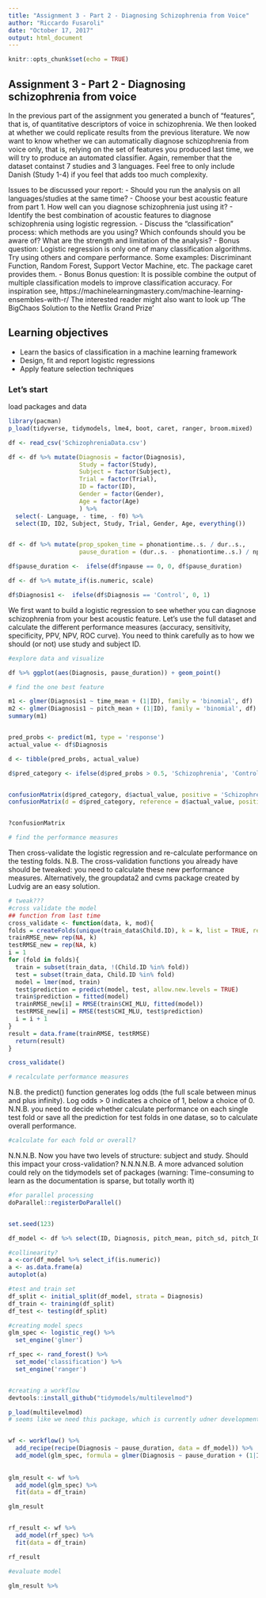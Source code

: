 ```yaml
---
title: "Assignment 3 - Part 2 - Diagnosing Schizophrenia from Voice"
author: "Riccardo Fusaroli"
date: "October 17, 2017"
output: html_document
---
```


```r
knitr::opts_chunk$set(echo = TRUE)
```

## Assignment 3 - Part 2 - Diagnosing schizophrenia from voice

In the previous part of the assignment you generated a bunch of "features", that is, of quantitative descriptors of voice in schizophrenia. We then looked at whether we could replicate results from the previous literature.
We now want to know whether we can automatically diagnose schizophrenia from voice only, that is, relying on the set of features you produced last time, we will try to produce an automated classifier.
Again, remember that the dataset containst 7 studies and 3 languages. Feel free to only include Danish (Study 1-4) if you feel that adds too much complexity.


Issues to be discussed your report:
- Should you run the analysis on all languages/studies at the same time? 
- Choose your best acoustic feature from part 1. How well can you diagnose schizophrenia just using it?
- Identify the best combination of acoustic features to diagnose schizophrenia using logistic regression.
- Discuss the "classification" process: which methods are you using? Which confounds should you be aware of? What are the strength and limitation of the analysis?
- Bonus question: Logistic regression is only one of many classification algorithms. Try using others and compare performance. Some examples: Discriminant Function, Random Forest, Support Vector Machine, etc. The package caret provides them. 
- Bonus Bonus question: It is possible combine the output of multiple  classification models to improve classification accuracy. For inspiration see,
https://machinelearningmastery.com/machine-learning-ensembles-with-r/
 The interested reader might also want to look up 'The BigChaos Solution to the Netflix Grand Prize'

## Learning objectives
- Learn the basics of classification in a machine learning framework
- Design, fit and report logistic regressions
- Apply feature selection techniques

### Let's start

load packages and data

```r
library(pacman)
p_load(tidyverse, tidymodels, lme4, boot, caret, ranger, broom.mixed)

df <- read_csv('SchizophreniaData.csv')

df <- df %>% mutate(Diagnosis = factor(Diagnosis),
                    Study = factor(Study),
                    Subject = factor(Subject),
                    Trial = factor(Trial),
                    ID = factor(ID),
                    Gender = factor(Gender),
                    Age = factor(Age)
                    ) %>% 
  select(- Language, - time, - f0) %>%
  select(ID, ID2, Subject, Study, Trial, Gender, Age, everything())


df <- df %>% mutate(prop_spoken_time = phonationtime..s. / dur..s.,
                    pause_duration = (dur..s. - phonationtime..s.) / npause,)

df$pause_duration <-  ifelse(df$npause == 0, 0, df$pause_duration)

df <- df %>% mutate_if(is.numeric, scale)

df$Diagnosis1 <-  ifelse(df$Diagnosis == 'Control', 0, 1)

```


We first want to build a logistic regression to see whether you can diagnose schizophrenia from your best acoustic feature. Let's use the full dataset and calculate the different performance measures (accuracy, sensitivity, specificity, PPV, NPV, ROC curve). You need to think carefully as to how we should (or not) use study and subject ID.

```r
#explore data and visualize

df %>% ggplot(aes(Diagnosis, pause_duration)) + geom_point() 


```



```r
# find the one best feature

m1 <- glmer(Diagnosis1 ~ time_mean + (1|ID), family = 'binomial', df)
m2 <- glmer(Diagnosis1 ~ pitch_mean + (1|ID), family = 'binomial', df)
summary(m1)


pred_probs <- predict(m1, type = 'response')
actual_value <- df$Diagnosis

d <- tibble(pred_probs, actual_value)

d$pred_category <- ifelse(d$pred_probs > 0.5, 'Schizophrenia', 'Control') %>%  as.factor()


confusionMatrix(d$pred_category, d$actual_value, positive = 'Schizophrenia')
confusionMatrix(d = d$pred_category, reference = d$actual_value, positive = 'Schizophrenia')


?confusionMatrix

# find the performance measures 


```


Then cross-validate the logistic regression and re-calculate performance on the testing folds. N.B. The cross-validation functions you already have should be tweaked: you need to calculate these new performance measures. Alternatively, the groupdata2 and cvms package created by Ludvig are an easy solution. 

```r
# tweak???
#cross validate the model
## function from last time
cross_validate <- function(data, k, mod){
folds = createFolds(unique(train_data$Child.ID), k = k, list = TRUE, returnTrain = FALSE)
trainRMSE_new= rep(NA, k)
testRMSE_new = rep(NA, k)
i = 1
for (fold in folds){
  train = subset(train_data, !(Child.ID %in% fold))
  test = subset(train_data, Child.ID %in% fold)
  model = lmer(mod, train)
  test$prediction = predict(model, test, allow.new.levels = TRUE)
  train$prediction = fitted(model)
  trainRMSE_new[i] = RMSE(train$CHI_MLU, fitted(model))
  testRMSE_new[i] = RMSE(test$CHI_MLU, test$prediction)
  i = i + 1
}
result = data.frame(trainRMSE, testRMSE)
  return(result)
}

cross_validate()

# recalculate performance measures


```


N.B. the predict() function generates log odds (the full scale between minus and plus infinity). Log odds > 0 indicates a choice of 1, below a choice of 0.
N.N.B. you need to decide whether calculate performance on each single test fold or save all the prediction for test folds in one datase, so to calculate overall performance.

```r
#calculate for each fold or overall?

```


N.N.N.B. Now you have two levels of structure: subject and study. Should this impact your cross-validation?
N.N.N.N.B. A more advanced solution could rely on the tidymodels set of packages (warning: Time-consuming to learn as the documentation is sparse, but totally worth it)






```r

#for parallel processing
doParallel::registerDoParallel()


set.seed(123)

df_model <- df %>% select(ID, Diagnosis, pitch_mean, pitch_sd, pitch_IQR, pause_duration, prop_spoken_time)

#collinearity?
a <-cor(df_model %>% select_if(is.numeric))
a <- as.data.frame(a)
autoplot(a)

#test and train set
df_split <- initial_split(df_model, strata = Diagnosis)
df_train <- training(df_split)
df_test <- testing(df_split)

#creating model specs
glm_spec <- logistic_reg() %>% 
  set_engine('glmer')

rf_spec <- rand_forest() %>% 
  set_mode('classification') %>% 
  set_engine('ranger')


#creating a workflow
devtools::install_github("tidymodels/multilevelmod")

p_load(multilevelmod)
# seems like we need this package, which is currently udner development and not het released-


wf <- workflow() %>% 
  add_recipe(recipe(Diagnosis ~ pause_duration, data = df_model)) %>% 
  add_model(glm_spec, formula = glmer(Diagnosis ~ pause_duration + (1|ID), family = 'binomial', data = df_model))
                                                                                                   
                                                                                            
glm_result <- wf %>% 
  add_model(glm_spec) %>% 
  fit(data = df_train)

glm_result


rf_result <- wf %>% 
  add_model(rf_spec) %>% 
  fit(data = df_train)

rf_result

#evaluate model

glm_result %>% 

```






